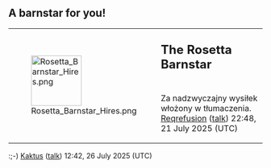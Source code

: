 == A barnstar for you! ==

{| style="background-color: #fdffe7; border: 1px solid #fceb92;"
|rowspan="2" style="vertical-align: middle; padding: 5px;" | [[File:Rosetta Barnstar Hires.png|100px]]
|style="font-size: x-large; padding: 3px 3px 0 3px; height: 1.5em;" | '''The Rosetta Barnstar'''
|-
|style="vertical-align: middle; padding: 3px;" | Za nadzwyczajny wysiłek włożony w tłumaczenia. [[User:Reqrefusion|Reqrefusion]] ([[User talk:Reqrefusion|talk]]) 22:48, 21 July 2025 (UTC)
|}

:;-) [[User:Kaktus|Kaktus]] ([[User talk:Kaktus|talk]]) 12:42, 26 July 2025 (UTC)